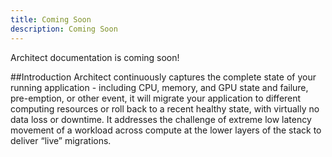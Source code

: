 ```yaml
---
title: Coming Soon
description: Coming Soon
---
```


Architect documentation is coming soon! 

##Introduction
Architect continuously captures the complete state of your running application - including CPU, memory, and GPU state and failure, pre-emption, or other event, it will migrate your application to different computing resources or roll back to a recent healthy state, with virtually no data loss or downtime.  It addresses the challenge of extreme low latency movement of a workload across compute at the lower layers of the stack to deliver “live” migrations.
